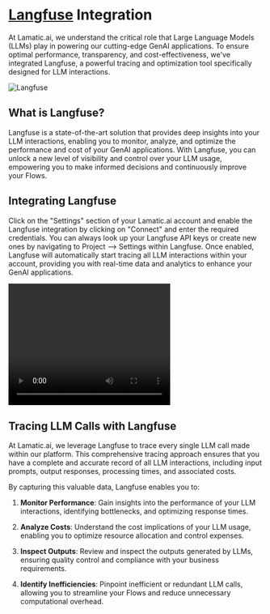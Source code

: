 # [Langfuse](https://langfuse.com/) Integration

At Lamatic.ai, we understand the critical role that Large Language Models (LLMs) play in powering our cutting-edge GenAI applications. To ensure optimal performance, transparency, and cost-effectiveness, we've integrated Langfuse, a powerful tracing and optimization tool specifically designed for LLM interactions.


![Langfuse](/assets/langfuse.png)

## What is Langfuse?



Langfuse is a state-of-the-art solution that provides deep insights into your LLM interactions, enabling you to monitor, analyze, and optimize the performance and cost of your GenAI applications. With Langfuse, you can unlock a new level of visibility and control over your LLM usage, empowering you to make informed decisions and continuously improve your Flows.

## Integrating Langfuse

Click on the "Settings" section of your Lamatic.ai account and enable the Langfuse integration by clicking on "Connect" and enter the required credentials. You can always look up your Langfuse API keys or create new ones by navigating to Project --> Settings within Langfuse. Once enabled, Langfuse will automatically start tracing all LLM interactions within your account, providing you with real-time data and analytics to enhance your GenAI applications.

<video width="320" height="240" controls>
    <source src="/assets/langfuse-integration.mp4" type="video/mp4"/>
</video>

## Tracing LLM Calls with Langfuse

At Lamatic.ai, we leverage Langfuse to trace every single LLM call made within our platform. This comprehensive tracing approach ensures that you have a complete and accurate record of all LLM interactions, including input prompts, output responses, processing times, and associated costs.

By capturing this valuable data, Langfuse enables you to:

1. **Monitor Performance**: Gain insights into the performance of your LLM interactions, identifying bottlenecks, and optimizing response times.

2. **Analyze Costs**: Understand the cost implications of your LLM usage, enabling you to optimize resource allocation and control expenses.

3. **Inspect Outputs**: Review and inspect the outputs generated by LLMs, ensuring quality control and compliance with your business requirements.

4. **Identify Inefficiencies**: Pinpoint inefficient or redundant LLM calls, allowing you to streamline your Flows and reduce unnecessary computational overhead.
